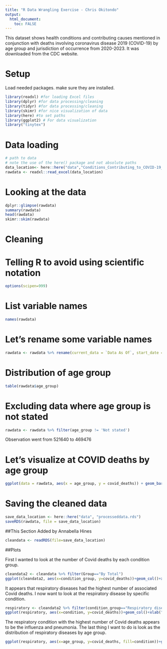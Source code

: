 ```yaml
---
title: "R Data Wrangling Exercise - Chris Okitondo"
output:
  html_document:
    toc: FALSE
---
```




This dataset shows health conditions and contributing causes mentioned in conjunction with deaths involving coronavirus disease 2019 (COVID-19) by age group and jurisdiction of occurrence from 2020-2023. It was downloaded from the CDC website.

# Setup
Load needed packages. make sure they are installed.

```r
library(readxl) #for loading Excel files
library(dplyr) #for data processing/cleaning
library(tidyr) #for data processing/cleaning
library(skimr) #for nice visualization of data 
library(here) #to set paths
library(ggplot2) # For data visualization
library("tinytex")
```


# Data loading
```r
# path to data
# note the use of the here() package and not absolute paths
data_location<- here::here("data","Conditions_Contributing_to_COVID-19_Deaths_2020_2023.xlsx")
rawdata <- readxl::read_excel(data_location)
```


# Looking at the data
```r
dplyr::glimpse(rawdata)
summary(rawdata)
head(rawdata)
skimr::skim(rawdata)
```
# Cleaning

# Telling R to avoid using scientific notation
```r
options(scipen=999)
```


# List variable names
```r
names(rawdata)
```

# Let's rename some variable names
```r
rawdata <- rawdata %>% rename(current_data = `Data As Of`, start_date = `Start Date`, end_date = `End Date`, condition_group = `Condition Group`, condition = Condition, age_group = `Age Group`, covid_deaths = `COVID-19 Deaths`)
```


# Distribution of age group
```r
table(rawdata$age_group)
```

# Excluding data where age group is not stated
```r
rawdata <- rawdata %>% filter(age_group != 'Not stated')
```
Observation went from 521640 to 469476



# Let's visualize at COVID deaths by age group
```r
ggplot(data = rawdata, aes(x = age_group, y = covid_deaths)) + geom_bar(stat='identity', fill = "steelblue")
```

# Saving the cleaned data
```r
save_data_location <- here::here("data", "processeddata.rds")
saveRDS(rawdata, file = save_data_location)
```





##This Section Added by Annabella Hines

```r
cleandata <- readRDS(file=save_data_location)
```



##Plots

First I wanted to look at the number of Covid deaths by each condition group.
```r
cleandata2 <- cleandata %>% filter(Group=="By Total")
ggplot(cleandata2, aes(x=condition_group, y=covid_deaths))+geom_col()+xlab("Condition Group")+ylab("Covid Deaths")+ theme(axis.text.x = element_text(angle=13, size=5))
```
It appears that respiratory diseases had the highest number of associated Covid deaths. I now want to look at the respiratory disease by specific condition.
```r
respiratory <- cleandata2 %>% filter(condition_group=="Respiratory diseases")
ggplot(respiratory, aes(x=condition, y=covid_deaths))+geom_col()+xlab("Respiratory Condition")+ylab("Covid Deaths")+theme(axis.text.x = element_text(angle=13))
```
The respiratory condition with the highest number of Covid deaths appears to be the influenza and pneumonia.
The last thing I want to do is look as the distribution of respiratory diseases by age group.
```r
ggplot(respiratory, aes(x=age_group, y=covid_deaths, fill=condition))+geom_col()+theme(legend.key.size = unit(0.25, 'cm'), axis.text.x = element_text(angle=90))+ylab("Covid Deaths")+ xlab("Age Group")
```


